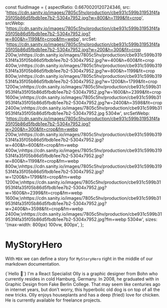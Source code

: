 const fluidImage = {
  aspectRatio: 0.6670020120724346,
  src:
    'https://cdn.sanity.io/images/7805c5hv/production/cbe931c599b31953f4fa35f05b86d5fbdb1ee7b2-5304x7952.jpg?w=800&h=1199&fit=crop',
  srcWebp:
    'https://cdn.sanity.io/images/7805c5hv/production/cbe931c599b31953f4fa35f05b86d5fbdb1ee7b2-5304x7952.jpg?w=800&h=1199&fit=crop&fm=webp',
  srcSet:
    'https://cdn.sanity.io/images/7805c5hv/production/cbe931c599b31953f4fa35f05b86d5fbdb1ee7b2-5304x7952.jpg?w=200&h=300&fit=crop 200w,\nhttps://cdn.sanity.io/images/7805c5hv/production/cbe931c599b31953f4fa35f05b86d5fbdb1ee7b2-5304x7952.jpg?w=400&h=600&fit=crop 400w,\nhttps://cdn.sanity.io/images/7805c5hv/production/cbe931c599b31953f4fa35f05b86d5fbdb1ee7b2-5304x7952.jpg?w=800&h=1199&fit=crop 800w,\nhttps://cdn.sanity.io/images/7805c5hv/production/cbe931c599b31953f4fa35f05b86d5fbdb1ee7b2-5304x7952.jpg?w=1200&h=1799&fit=crop 1200w,\nhttps://cdn.sanity.io/images/7805c5hv/production/cbe931c599b31953f4fa35f05b86d5fbdb1ee7b2-5304x7952.jpg?w=1600&h=2399&fit=crop 1600w,\nhttps://cdn.sanity.io/images/7805c5hv/production/cbe931c599b31953f4fa35f05b86d5fbdb1ee7b2-5304x7952.jpg?w=2400&h=3598&fit=crop 2400w,\nhttps://cdn.sanity.io/images/7805c5hv/production/cbe931c599b31953f4fa35f05b86d5fbdb1ee7b2-5304x7952.jpg 5304w',
  srcSetWebp:
    'https://cdn.sanity.io/images/7805c5hv/production/cbe931c599b31953f4fa35f05b86d5fbdb1ee7b2-5304x7952.jpg?w=200&h=300&fit=crop&fm=webp 200w,\nhttps://cdn.sanity.io/images/7805c5hv/production/cbe931c599b31953f4fa35f05b86d5fbdb1ee7b2-5304x7952.jpg?w=400&h=600&fit=crop&fm=webp 400w,\nhttps://cdn.sanity.io/images/7805c5hv/production/cbe931c599b31953f4fa35f05b86d5fbdb1ee7b2-5304x7952.jpg?w=800&h=1199&fit=crop&fm=webp 800w,\nhttps://cdn.sanity.io/images/7805c5hv/production/cbe931c599b31953f4fa35f05b86d5fbdb1ee7b2-5304x7952.jpg?w=1200&h=1799&fit=crop&fm=webp 1200w,\nhttps://cdn.sanity.io/images/7805c5hv/production/cbe931c599b31953f4fa35f05b86d5fbdb1ee7b2-5304x7952.jpg?w=1600&h=2399&fit=crop&fm=webp 1600w,\nhttps://cdn.sanity.io/images/7805c5hv/production/cbe931c599b31953f4fa35f05b86d5fbdb1ee7b2-5304x7952.jpg?w=2400&h=3598&fit=crop&fm=webp 2400w,\nhttps://cdn.sanity.io/images/7805c5hv/production/cbe931c599b31953f4fa35f05b86d5fbdb1ee7b2-5304x7952.jpg?fm=webp 5304w',
  sizes: '(max-width: 800px) 100vw, 800px',
};

<Meta
  title='Hero / MyStoryHero'
  component={MyStoryHero}
  decorators={[withThemeProvider]}
/>

# MyStoryHero

With `MDX` we can define a story for `MyStoryHero` right in the middle of our
markdown documentation.

<Preview>
  <Story name='Default'>
    <MyStoryHero fluidImage={fluidImage}>
      <Typography element='h1' variant='hero'>{`Hello 👋`}</Typography>
      <Typography element='h2' variant='h2'>I'm a React Specialist</Typography>
      <Typography element='p' variant='p'>Olly is a graphic designer from Bohn who currently resides in cold Hamburg, Germany. In 2008, he graduated with in Graphic Design from Fake Berlin College. That may seem like centuries ago in internet years, but don’t worry, this hyperbolic old dog is on top of all the new tricks. Olly enjoys houseplants and has a deep (fried) love for chicken. He is currently available for freelance projects.</Typography>
    </MyStoryHero>
  </Story>
</Preview>
